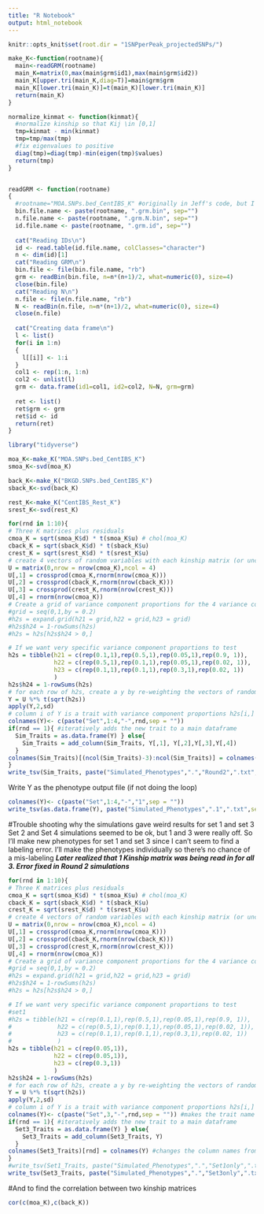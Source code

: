 ```yaml
---
title: "R Notebook"
output: html_notebook
---
```


```r
knitr::opts_knit$set(root.dir = "1SNPperPeak_projectedSNPs/")
```


```r
make_K<-function(rootname){
  main<-readGRM(rootname)
  main_K=matrix(0,max(main$grm$id1),max(main$grm$id2))
  main_K[upper.tri(main_K,diag=T)]=main$grm$grm
  main_K[lower.tri(main_K)]=t(main_K)[lower.tri(main_K)]
  return(main_K)
}

normalize_kinmat <- function(kinmat){
  #normalize kinship so that Kij \in [0,1]
  tmp=kinmat - min(kinmat)
  tmp=tmp/max(tmp)
  #fix eigenvalues to positive
  diag(tmp)=diag(tmp)-min(eigen(tmp)$values)
  return(tmp)
}


readGRM <- function(rootname)
{
  #rootname="MOA.SNPs.bed_CentIBS_K" #originally in Jeff's code, but I think it's overriding the input so everything is being read in the same way...
  bin.file.name <- paste(rootname, ".grm.bin", sep="")
  n.file.name <- paste(rootname, ".grm.N.bin", sep="")
  id.file.name <- paste(rootname, ".grm.id", sep="")
  
  cat("Reading IDs\n")
  id <- read.table(id.file.name, colClasses="character")
  n <- dim(id)[1]
  cat("Reading GRM\n")
  bin.file <- file(bin.file.name, "rb")
  grm <- readBin(bin.file, n=n*(n+1)/2, what=numeric(0), size=4)
  close(bin.file)
  cat("Reading N\n")
  n.file <- file(n.file.name, "rb")
  N <- readBin(n.file, n=n*(n+1)/2, what=numeric(0), size=4)
  close(n.file)
  
  cat("Creating data frame\n")
  l <- list()
  for(i in 1:n)
  {
    l[[i]] <- 1:i
  }
  col1 <- rep(1:n, 1:n)
  col2 <- unlist(l)
  grm <- data.frame(id1=col1, id2=col2, N=N, grm=grm)	
  
  ret <- list()
  ret$grm <- grm
  ret$id <- id
  return(ret)
}
```


```r
library("tidyverse")
```

```r
moa_K<-make_K("MOA.SNPs.bed_CentIBS_K") 
smoa_K<-svd(moa_K)

back_K<-make_K("BKGD.SNPs.bed_CentIBS_K") 
sback_K<-svd(back_K)

rest_K<-make_K("CentIBS_Rest_K") 
srest_K<-svd(rest_K)
```

```r
for(rnd in 1:10){
# Three K matrices plus residuals
cmoa_K = sqrt(smoa_K$d) * t(smoa_K$u) # chol(moa_K)
cback_K = sqrt(sback_K$d) * t(sback_K$u) 
crest_K = sqrt(srest_K$d) * t(srest_K$u) 
# create 4 vectors of random variables with each kinship matrix (or uncorrelated residuals)
U = matrix(0,nrow = nrow(cmoa_K),ncol = 4)
U[,1] = crossprod(cmoa_K,rnorm(nrow(cmoa_K)))
U[,2] = crossprod(cback_K,rnorm(nrow(cback_K)))
U[,3] = crossprod(crest_K,rnorm(nrow(crest_K)))
U[,4] = rnorm(nrow(cmoa_K))
# Create a grid of variance component proportions for the 4 variance components
#grid = seq(0,1,by = 0.2)
#h2s = expand.grid(h21 = grid,h22 = grid,h23 = grid)
#h2s$h24 = 1-rowSums(h2s)
#h2s = h2s[h2s$h24 > 0,]

# If we want very specific variance component proportions to test
h2s = tibble(h21 = c(rep(0.1,1),rep(0.5,1),rep(0.05,1),rep(0.9, 1)), 
             h22 = c(rep(0.5,1),rep(0.1,1),rep(0.05,1),rep(0.02, 1)), 
             h23 = c(rep(0.1,1),rep(0.1,1),rep(0.3,1),rep(0.02, 1))
             )
h2s$h24 = 1-rowSums(h2s)
# for each row of h2s, create a y by re-weighting the vectors of random variables
Y = U %*% t(sqrt(h2s))
apply(Y,2,sd)
# column i of Y is a trait with variance component proportions h2s[i,]
colnames(Y)<- c(paste("Set",1:4,"-",rnd,sep = ""))
if(rnd == 1){ #iteratively adds the new trait to a main dataframe
  Sim_Traits = as.data.frame(Y) } else{
    Sim_Traits = add_column(Sim_Traits, Y[,1], Y[,2],Y[,3],Y[,4])
  }
colnames(Sim_Traits)[(ncol(Sim_Traits)-3):ncol(Sim_Traits)] = colnames(Y) #changes the column names from "Y" to trait name
}
write_tsv(Sim_Traits, paste("Simulated_Phenotypes",".","Round2",".txt",sep = ""))
```
Write Y as the phenotype output file (if not doing the loop)
```r
colnames(Y)<- c(paste("Set",1:4,"-","1",sep = ""))
write_tsv(as.data.frame(Y), paste("Simulated_Phenotypes",".1",".txt",sep = ""))
```
#Trouble shooting why the simulations gave weird results for set 1 and set 3
Set 2 and Set 4 simulations seemed to be ok, but 1 and 3 were really off. 
So I'll make new phenotypes for set 1 and set 3 since I can't seem to find a labeling error. 
I'll make the phenotypes individually so there's no chance of a mis-labeling
***Later realized that 1 Kinship matrix was being read in for all 3. Error fixed in Round 2 simulations***
```r
for(rnd in 1:10){
# Three K matrices plus residuals
cmoa_K = sqrt(smoa_K$d) * t(smoa_K$u) # chol(moa_K)
cback_K = sqrt(sback_K$d) * t(sback_K$u) 
crest_K = sqrt(srest_K$d) * t(srest_K$u) 
# create 4 vectors of random variables with each kinship matrix (or uncorrelated residuals)
U = matrix(0,nrow = nrow(cmoa_K),ncol = 4)
U[,1] = crossprod(cmoa_K,rnorm(nrow(cmoa_K)))
U[,2] = crossprod(cback_K,rnorm(nrow(cback_K)))
U[,3] = crossprod(crest_K,rnorm(nrow(crest_K)))
U[,4] = rnorm(nrow(cmoa_K))
# Create a grid of variance component proportions for the 4 variance components
#grid = seq(0,1,by = 0.2)
#h2s = expand.grid(h21 = grid,h22 = grid,h23 = grid)
#h2s$h24 = 1-rowSums(h2s)
#h2s = h2s[h2s$h24 > 0,]

# If we want very specific variance component proportions to test
#set1
#h2s = tibble(h21 = c(rep(0.1,1),rep(0.5,1),rep(0.05,1),rep(0.9, 1)), 
#             h22 = c(rep(0.5,1),rep(0.1,1),rep(0.05,1),rep(0.02, 1)), 
#             h23 = c(rep(0.1,1),rep(0.1,1),rep(0.3,1),rep(0.02, 1))
#             )
h2s = tibble(h21 = c(rep(0.05,1)), 
             h22 = c(rep(0.05,1)), 
             h23 = c(rep(0.3,1))
             )
h2s$h24 = 1-rowSums(h2s)
# for each row of h2s, create a y by re-weighting the vectors of random variables
Y = U %*% t(sqrt(h2s))
apply(Y,2,sd)
# column i of Y is a trait with variance component proportions h2s[i,]
colnames(Y)<- c(paste("Set",3,"-",rnd,sep = "")) #makes the trait name
if(rnd == 1){ #iteratively adds the new trait to a main dataframe
  Set3_Traits = as.data.frame(Y) } else{
    Set3_Traits = add_column(Set3_Traits, Y)
  }
colnames(Set3_Traits)[rnd] = colnames(Y) #changes the column names from "Y" to trait name
}
#write_tsv(Set1_Traits, paste("Simulated_Phenotypes",".","Set1only",".txt",sep = ""))
write_tsv(Set3_Traits, paste("Simulated_Phenotypes",".","Set3only",".txt",sep = ""))
```

#And to find the correlation between two kinship matrices
```r
cor(c(moa_K),c(back_K))
```